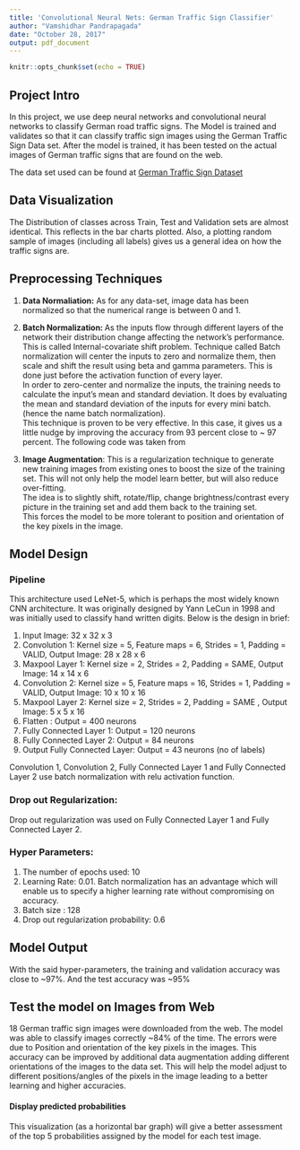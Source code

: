 ```yaml
---
title: 'Convolutional Neural Nets: German Traffic Sign Classifier'
author: "Vamshidhar Pandrapagada"
date: "October 28, 2017"
output: pdf_document
---
```


```r
knitr::opts_chunk$set(echo = TRUE)
```

## Project Intro

In this project, we use deep neural networks and convolutional neural networks to classify German road traffic signs. The Model is trained and validates so that it can classify traffic sign images using the German Traffic Sign Data set. After the model is trained, it has been tested on the actual images of German traffic signs that are found on the web.

The data set used can be found at [German Traffic Sign Dataset](http://benchmark.ini.rub.de/?section=gtsrb&subsection=dataset)

## Data Visualization
The Distribution of classes across Train, Test and Validation sets are almost identical. This reflects in the bar charts plotted. Also, a plotting random sample of images (including all labels) gives us a general idea on how the traffic signs are.

## Preprocessing Techniques
1. **Data Normaliation:** As for any data-set, image data has been normalized so that the numerical range is between 0 and 1.
2. **Batch Normalization: ** As the inputs flow through different layers of the network their distribution change affecting the network's performance. This is called Internal-covariate shift problem. Technique called Batch normalization will center the inputs to zero and normalize them, then scale and shift the result using beta and gamma parameters. This is done just before the activation function of every layer.  
In order to zero-center and normalize the inputs, the training needs to calculate the input's mean and standard deviation. It does by evaluating the mean and standard deviation of the inputs for every mini batch. (hence the name batch normalization).  
This technique is proven to be very effective. In this case, it gives us a little nudge by improving the accuracy from 93 percent close to ~ 97 percent. The following code was taken from [](https://gist.github.com/tomokishii/0ce3bdac1588b5cca9fa5fbdf6e1c412)

3. **Image Augmentation**: This is a regularization technique to generate new training images from existing ones to boost the size of the training set. This will not only help the model learn better, but will also reduce over-fitting.  
The idea is to slightly shift, rotate/flip, change brightness/contrast every picture in the training set and add them back to the training set.  
This forces the model to be more tolerant to position and orientation of the key pixels in the image.

## Model Design
### Pipeline
This architecture used LeNet-5, which is perhaps the most widely known CNN architecture. It was originally designed by Yann LeCun in 1998 and was initially used to classify hand written digits.  Below is the design in brief:  

1. Input Image: 32 x 32 x 3 
2. Convolution 1: Kernel size = 5, Feature maps = 6, Strides = 1, Padding = VALID, Output Image: 28 x 28 x 6
3. Maxpool Layer 1: Kernel size = 2, Strides = 2, Padding = SAME, Output Image: 14 x 14 x 6
4. Convolution 2: Kernel size = 5, Feature maps = 16, Strides = 1, Padding = VALID, Output Image: 10 x 10 x 16
5. Maxpool Layer 2: Kernel size = 2, Strides = 2, Padding = SAME , Output Image: 5 x 5 x 16
6. Flatten : Output = 400 neurons
7. Fully Connected Layer 1: Output = 120 neurons
8. Fully Connected Layer 2: Output = 84 neurons
9. Output Fully Connected Layer: Output = 43 neurons (no of labels)

Convolution 1, Convolution 2, Fully Connected Layer 1 and Fully Connected Layer 2 use batch normalization with relu activation function.

### Drop out Regularization:
Drop out regularization was used on Fully Connected Layer 1 and Fully Connected Layer 2.

### Hyper Parameters:
1. The number of epochs used: 10
2. Learning Rate:  0.01. Batch normalization has an advantage which will enable us to specify a higher learning rate without compromising on accuracy.
3. Batch size : 128
4. Drop out regularization probability: 0.6


## Model Output
With the said hyper-parameters, the training and validation accuracy was close to ~97%. And the test accuracy was ~95%

## Test the model on Images from Web
18 German traffic sign images were downloaded from the web. The model was able to classify images correctly ~84% of the time. The errors were due to Position and orientation of the key pixels in the images. 
This accuracy can be improved by additional data augmentation adding different orientations of the images to the data set. This will help the model adjust to different positions/angles of the pixels in the image leading to a better learning and higher accuracies.

#### Display predicted probabilities
This visualization (as a horizontal bar graph) will give a better assessment of the top 5 probabilities assigned by the model for each test image.


